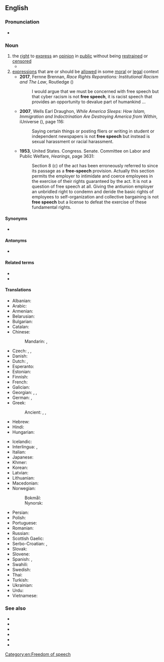 ==English==
{{wikipedia|freedom of speech}}

===Pronunciation===
* {{IPA|en|/fɹiː ˈspiːtʃ/}}

===Noun===
{{en-noun|-}}

# the [[right]] to [[express]] an [[opinion]] in [[public]] without being [[restrain]]ed or [[censor]]ed
#* {{quote-book|en|year=2003|author=Mike Godwin|authorlink=w:Mike Godwin|title={{w|Cyber Rights}}|publisher=The MIT Press|url=|isbn=0262571684|page=2|passage=The term '''''free speech''''', which appears in this book's subtitle as well as in its text, is used more or less interchangeably with ''freedom of the press'', ''freedom of speech'', and ''freedom of expression'' to refer to all of the expressive rights guaranteed by the forty-five words of the First Amendment, as interpreted by the U.S. courts.}}
# [[expression]]s that are or should be [[allow]]ed in some [[moral]] or [[legal]] context
#* '''2017''', Fernne Brennan, ''Race Rights Reparations: Institutional Racism and The Law'', Routledge ({{ISBN|9781317072249}})
#*: I would argue that we must be concerned with free speech but that cyber racism is not '''free speech''', it is racist speech that provides an opportunity to devalue part of humankind ...
#* '''2007''', Wells Earl Draughon, ''While America Sleeps: How Islam, Immigration and Indoctrination Are Destroying America from Within'', iUniverse ({{ISBN|9780595435241}}), page 116:
#*: Saying certain things or posting fliers or writing in student or independent newspapers is not '''free speech''' but instead is sexual harassment or racial harassment.
#* '''1953''', United States. Congress. Senate. Committee on Labor and Public Welfare, ''Hearings'', page 3631:
#*: Section 8 (c) of the act has been erroneously referred to since its passage as a '''free-speech''' provision. Actually this section permits the employer to intimidate and coerce employees in the exercise of their rights guaranteed by the act. It is not a question of free speech at all. Giving the antiunion employer an unbridled right to condemn and deride the basic rights of employees to self-organization and collective bargaining is not '''free speech''' but a license to defeat the exercise of these fundamental rights.

====Synonyms====
* {{sense|right to express opinion}} {{l|en|freedom of speech}}

====Antonyms====
* {{l|en|compelled speech}}

====Related terms====
* {{l|en|free as in speech}}
* {{l|en|free-spoken}}

====Translations====
{{trans-top|right to express an opinion in public}}
* Albanian: {{t-needed|sq}}
* Arabic: {{t|ar|حُرِّيَّة اَلتَّعْبِير|f|tr=ḥurriyyat at-taʿbīr}}
* Armenian: {{t+|hy|խոսքի ազատություն}}
* Belarusian: {{t|be|свабо́да сло́ва|f}}
* Bulgarian: {{t|bg|свобода на слово|f}}
* Catalan: {{t|ca|llibertat d'expressió|f}}
* Chinese:
*: Mandarin: {{t+|cmn|言論自由|sc=Hani}}, {{t+|cmn|言论自由|tr=yánlùnzìyóu|sc=Hani}}
* Czech: {{t|cs|svoboda slova|f}}, {{t+|cs|svoboda projevu|f}}, {{t|cs|svoboda vyjadřování|f}}
* Danish: {{t+|da|ytringsfrihed}}
* Dutch: {{t+|nl|vrijheid van meningsuiting|f}}, {{t|nl|vrije meningsuiting|f}}
* Esperanto: {{t|eo|parollibereco}}
* Estonian: {{t+|et|sõnavabadus}}
* Finnish: {{t+|fi|sananvapaus}}
* French: {{t+|fr|liberté d'expression|f}}
* Galician: {{t|gl|liberdade de expresión|f}}
* Georgian: {{t|ka|სიტყვის თავისუფლება}}, {{t|ka|აზრის თავისუფლება}}, {{t|ka|გამოხატვის თავისუფლება}}
* German: {{t|de|freie Meinungsäußerung|f}}, {{t+|de|Redefreiheit|f}}
* Greek: {{t|el|ελευθερία έκφρασης|f}}
*: Ancient: {{t|grc|πᾰρρησῐ́ᾱ|f}}, {{t|grc|ἰσηγορία|f}}, {{t|grc|ἐλευθεροστομία}}
* Hebrew: {{t+|he|חופש הביטוי}}
* Hindi: {{t|hi|अभिव्यक्ति की स्वतंत्रता}}
* Hungarian: {{t+|hu|szólásszabadság}}
{{trans-mid}}
* Icelandic: {{t+|is|málfrelsi|n}}
* Interlingua: {{t|ia|libertate de parola}}, {{t|ia|libertate de expression}}
* Italian: {{t|it|libertà di parola|f}}
* Japanese: {{t|ja|言論の自由|tr=げんろんのじゆう, genron-no jiyū}} <!-- [[表現の自由]]?-->
* Khmer: {{t|km|សេរីភាពបញ្ចេញមតិ}}
* Korean: {{t|ko|표현의 자유}}
* Latvian: {{t|lv|vārda brīvība|f}}
* Lithuanian: {{t-needed|lt}}
* Macedonian: {{t|mk|слобода на говор|f}}
* Norwegian:
*: Bokmål: {{t+|nb|ytringsfrihet|m|f}}
*: Nynorsk: {{t|nn|ytringsfridom|m}}
* Persian: {{t|fa|آزادی بیان|tr=âzâdi-ye bayân}}
* Polish: {{t+|pl|wolność słowa|f}}
* Portuguese: {{t+|pt|liberdade de expressão|f}}
* Romanian: {{t+|ro|libertatea cuvântului|f}}
* Russian: {{t+|ru|свобо́да сло́ва|f}}
* Scottish Gaelic: {{t|gd|saorsa cainnte|f}}
* Serbo-Croatian: {{t|sh|слобода говора|f|sc=Cyrl}}, {{t|sh|sloboda govora|f}}
* Slovak: {{t|sk|sloboda slova|f}}
* Slovene: {{t|sl|svoboda govora|f}}
* Spanish: {{t+|es|libertad de expresión|f}}, {{t|es|libertad de palabra|f}}
* Swahili: {{t|sw|uhuru wa maoni}}
* Swedish: {{t+|sv|yttrandefrihet}}
* Thai: {{t|th|เสรีภาพในการพูด|tr=săyree pâap nai gaan pôot}}
* Turkish: {{t|tr|ifade özgürlüğü}}
* Ukrainian: {{t|uk|свобо́да сло́ва|f}}
* Urdu: {{t|ur|آزادی گفتار}}
* Vietnamese: {{t|vi|tự do ngôn luận}}
{{trans-bottom}}

===See also===
* {{l|en|freedom of movement}}
* {{l|en|freedom of contract}}
* {{l|en|freedom of the press}}
* {{l|en|freedom of religion}}
* {{l|en|freedom of assembly}}
* {{l|en|right to keep and bear arms}}

[[Category:en:Freedom of speech]]
